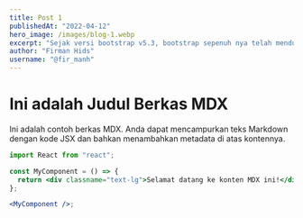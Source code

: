 ```yaml
---
title: Post 1
publishedAt: "2022-04-12"
hero_image: /images/blog-1.webp
excerpt: "Sejak versi bootstrap v5.3, bootstrap sepenuh nya telah mendukung fitur yang namanya color modes, karena namanya color modes, maka ini juga sudah termasuk dengan yang namanya dark mode."
author: "Firman Hids"
username: "@fir_manh"
---
```


# Ini adalah Judul Berkas MDX

Ini adalah contoh berkas MDX. Anda dapat mencampurkan teks Markdown dengan kode JSX dan bahkan menambahkan metadata di atas kontennya.

```jsx
import React from "react";

const MyComponent = () => {
  return <div classname="text-lg">Selamat datang ke konten MDX ini!</div>;
};

<MyComponent />;
```
